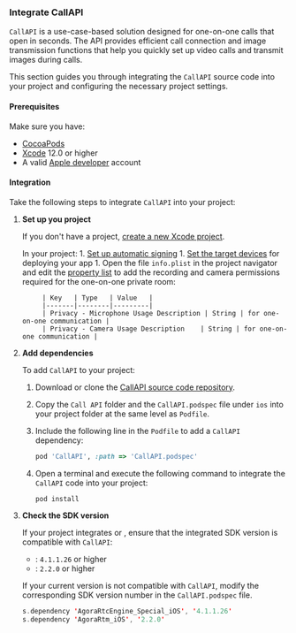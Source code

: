 <PlatformWrapper platform="ios, macos">

### Integrate CallAPI

<Vg k="Agora" /> `CallAPI` is a use-case-based solution designed for one-on-one calls that open in seconds. The API provides efficient call connection and image transmission functions that help you quickly set up video calls and transmit images during calls.

This section guides you through integrating the `CallAPI` source code into your project and configuring the necessary project settings.

#### Prerequisites

Make sure you have:

- [CocoaPods](https://guides.cocoapods.org/using/getting-started.html#getting-started)
- [Xcode](https://developer.apple.com/xcode/) 12.0 or higher
- A valid [Apple developer](https://developer.apple.com/) account

#### Integration

Take the following steps to integrate `CallAPI` into your project:

1. **Set up you project**

    If you don't have a <Vpl k="NAME" /> project, [create a new Xcode project](https://help.apple.com/xcode/mac/current/#/dev07db0e578). 
    
    In your project:
        1. [Set up automatic signing](https://help.apple.com/xcode/mac/current/#/dev23aab79b4)
        1. [Set the target devices](https://help.apple.com/xcode/mac/current/#/deve69552ee5) for deploying your app 
        1. Open the file `info.plist` in the project navigator and edit the [property list](https://help.apple.com/xcode/mac/current/#/dev3f399a2a6) to add the recording and camera permissions required for the one-on-one private room:

            | Key   | Type   | Value   |
            |-------|--------|---------|
            | Privacy - Microphone Usage Description | String | for one-on-one communication |
            | Privacy - Camera Usage Description    | String | for one-on-one communication |

1. **Add dependencies**

    To add `CallAPI` to your project:

    1. Download or clone the [CallAPI source code repository](https://github.com/AgoraIO-Community/CallAPI/tree/main/iOS).

    1. Copy the `Call API` folder and the `CallAPI.podspec` file under `ios` into your project folder at the same level as `Podfile`.

    1. Include the following line in the `Podfile` to add a `CallAPI` dependency:

        ```ruby
        pod 'CallAPI', :path => 'CallAPI.podspec'
        ```

    1. Open a terminal and execute the following command to integrate the `CallAPI` code into your project:

        ```ruby
        pod install
        ```

1. **Check the SDK version** 

    If your project integrates <Vg k="COMPANY" /> <Vg k="VSDK" /> or <Vg k="MESS_SDK" />, ensure that the integrated SDK version is compatible with `CallAPI`:

    - <Vg k="VSDK" />: `4.1.1.26` or higher
    - <Vg k="MESS_SDK" />: `2.2.0` or higher
    
    If your current version is not compatible with `CallAPI`, modify the corresponding SDK version number in the `CallAPI.podspec` file.

    ```swift
    s.dependency 'AgoraRtcEngine_Special_iOS', '4.1.1.26'
    s.dependency 'AgoraRtm_iOS', '2.2.0'
    ```

</PlatformWrapper>
